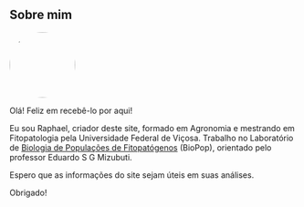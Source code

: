## **Sobre mim**

![](images/WhatsApp%20Image%202023-06-09%20at%2011.45.56-01.jpeg){style="border-radius:50%" width="115"}

Olá! Feliz em recebê-lo por aqui!

Eu sou Raphael, criador deste site, formado em Agronomia e mestrando em Fitopatologia pela Universidade Federal de Viçosa. Trabalho no Laboratório de [Biologia de Populações de Fitopatógenos](http://www.dfp.ufv.br/departamento/laboratorios/biopop/) (BioPop), orientado pelo professor Eduardo S G Mizubuti.

Espero que as informações do site sejam úteis em suas análises.

Obrigado!
